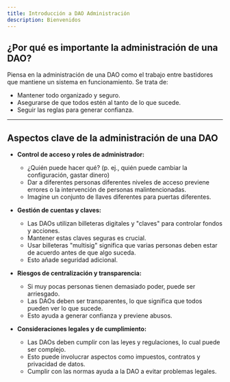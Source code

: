 ```yaml
---
title: Introducción a DAO Administración
description: Bienvenidos
---
```


## ¿Por qué es importante la administración de una DAO?

Piensa en la administración de una DAO como el trabajo entre bastidores que mantiene un sistema en funcionamiento. Se trata de:

* Mantener todo organizado y seguro.
* Asegurarse de que todos estén al tanto de lo que sucede.
* Seguir las reglas para generar confianza.

---

## Aspectos clave de la administración de una DAO

* **Control de acceso y roles de administrador:**
  * ¿Quién puede hacer qué? (p. ej., quién puede cambiar la configuración, gastar dinero)
  * Dar a diferentes personas diferentes niveles de acceso previene errores o la intervención de personas malintencionadas.
  * Imagine un conjunto de llaves diferentes para puertas diferentes.

* **Gestión de cuentas y claves:**
  * Las DAOs utilizan billeteras digitales y "claves" para controlar fondos y acciones.
  * Mantener estas claves seguras es crucial.
  * Usar billeteras "multisig" significa que varias personas deben estar de acuerdo antes de que algo suceda.
  * Esto añade seguridad adicional.

* **Riesgos de centralización y transparencia:**
  * Si muy pocas personas tienen demasiado poder, puede ser arriesgado.
  * Las DAOs deben ser transparentes, lo que significa que todos pueden ver lo que sucede.
  * Esto ayuda a generar confianza y previene abusos.

* **Consideraciones legales y de cumplimiento:**
  * Las DAOs deben cumplir con las leyes y regulaciones, lo cual puede ser complejo.
  * Esto puede involucrar aspectos como impuestos, contratos y privacidad de datos.
  * Cumplir con las normas ayuda a la DAO a evitar problemas legales.
